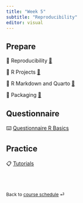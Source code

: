 ```yaml
---
title: "Week 5"
subtitle: "Reproducibility"
editor: visual
---
```



## Prepare

📖 Reproducibility [🔗](/contents/week-5/01_reproducibility.qmd)

📖 R Projects [🔗](/contents/week-5/02_r_projects.qmd)

📖 R Markdown and Quarto [🔗](/contents/week-5/03_rmarkdown_quarto.qmd)

📖 Packaging [🔗](/contents/week-5/04_packaging.qmd)


## Questionnaire

⌨️ [Questionnaire R Basics](/questionnaire/qcm-week-5.qmd)

## Practice

📋 [Tutorials](/labs/lab-week-5.qmd)

<br><br>

::: {style="font-size: 0.875em;"}
Back to [course schedule](/ "Course schedule") ⏎
:::